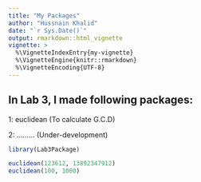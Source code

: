 ```yaml
---
title: "My Packages"
author: "Hussnain Khalid"
date: "`r Sys.Date()`"
output: rmarkdown::html_vignette
vignette: >
  %\VignetteIndexEntry{my-vignette}
  %\VignetteEngine{knitr::rmarkdown}
  %\VignetteEncoding{UTF-8}
---
```


In Lab 3, I made following packages:
-
1: euclidean (To calculate G.C.D)

2: ......... (Under-development)

```r
library(Lab3Package)

euclidean(123612, 13892347912)
euclidean(100, 1000)
```
